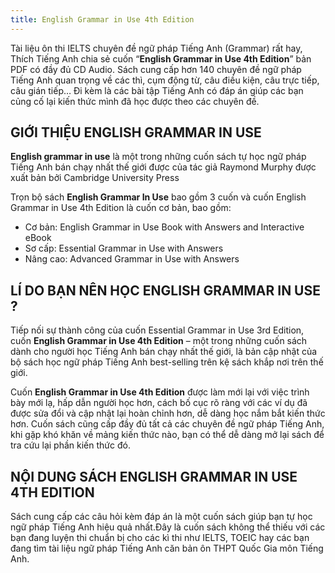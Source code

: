---
title: English Grammar in Use 4th Edition
---

Tài liệu ôn thi IELTS chuyên đề ngữ pháp Tiếng Anh (Grammar) rất hay, Thích Tiếng Anh chia sẻ cuốn “**English Grammar in Use 4th Edition**” bản PDF có đầy đủ CD Audio. Sách cung cấp hơn 140 chuyên đề ngữ pháp Tiếng Anh quan trọng về các thì, cụm động từ, câu điều kiện, câu trực tiếp, câu gián tiếp… Đi kèm là các bài tập Tiếng Anh có đáp án giúp các bạn củng cố lại kiến thức mình đã học được theo các chuyên đề.

## GIỚI THIỆU ENGLISH GRAMMAR IN USE
**English grammar in use** là một trong những cuốn sách tự học ngữ pháp Tiếng Anh bán chạy nhất thế giới được của tác giả Raymond Murphy  được xuất bản bởi Cambridge University Press

Trọn bộ sách **English Grammar In Use** bao gồm 3 cuốn và cuốn English Grammar in Use 4th Edition là cuốn cơ bản, bao gồm:

- Cơ bản: English Grammar in Use Book with Answers and Interactive eBook
- Sơ cấp: Essential Grammar in Use with Answers
- Nâng cao: Advanced Grammar in Use with Answers

## LÍ DO BẠN NÊN HỌC ENGLISH GRAMMAR IN USE ?
Tiếp nối sự thành công của cuốn Essential Grammar in Use 3rd Edition, cuốn **English Grammar in Use 4th Edition** – một trong những cuốn sách dành cho người học Tiếng Anh bán chạy nhất thế giới, là bản cập nhật của bộ sách học ngữ pháp Tiếng Anh best-selling trên kệ sách khắp nơi trên thế giới.

Cuốn **English Grammar in Use 4th Edition** được làm mới lại với việc trình bày mới lạ, hấp dẫn người học hơn, cách bố cục rõ ràng với các ví dụ đã được sửa đổi và cập nhật lại hoàn chỉnh hơn, dễ dàng học nắm bắt kiến thức hơn. Cuốn sách cũng cấp đầy đủ tất cả các chuyên đề ngữ pháp Tiếng Anh, khi gặp khó khăn về mảng kiến thức nào, bạn có thể dễ dàng mở lại sách để tra cứu lại phần kiến thức đó.

## NỘI DUNG SÁCH ENGLISH GRAMMAR IN USE 4TH EDITION
Sách cung cấp các câu hỏi kèm đáp án là một cuốn sách giúp bạn tự học ngữ pháp Tiếng Anh hiệu quả nhất.Đây là cuốn sách không thể thiếu với các bạn đang luyện thi chuẩn bị cho các kì thi như IELTS, TOEIC hay các bạn đang tìm tài liệu ngữ pháp Tiếng Anh căn bản ôn THPT Quốc Gia môn Tiếng Anh.


